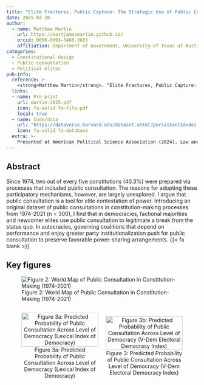 ```yaml
---
title: "Elite Fractures, Public Capture: The Strategic Use of Public Consultation in Global Constitution-Making"
date: 2025-03-20
author:
  - name: Matthew Martin
    url: https://mattjamesmartin.github.io/
    orcid: 0000-0003-3460-3603
    affiliation: Department of Government, University of Texas at Austin
categories: 
  - Constitutional design
  - Public consultation 
  - Political elites
pub-info:
  reference: >-
    <strong>Matthew Martin</strong>. “Elite Fractures, Public Capture: The Strategic Use of Public Consultation in Global Constitution-Making,” <em>Journal of Law and Courts</em> (forthcoming).
  links:
  - name: Pre-print
    url: martin-2025.pdf
    icon: fa-solid fa-file-pdf
    local: true
  - name: Code/data
    url: "https://dataverse.harvard.edu/dataset.xhtml?persistentId=doi:10.7910/DVN/PVTH3Z"
    icon: fa-solid fa-database
  extra: >-
    Presented at American Political Science Association (2024), Law and Society      Association (2024), and Northern Political Science Association (2023).
---
```


## Abstract

Since 1974, two out of every five constitutions (40.3%) were prepared via processes that included public consultation. The reasons for adopting these participatory mechanisms, however, are largely unexplored. I argue that public consultation is a tool for elite contestation of power. Introducing an original dataset of public consultations in constitution-making processes from 1974-2021 (n = 300), I find that in democracies, factional majorities and newcomer elites use public consultation to legitimate a break from the status quo. In autocracies, governing coalitions that depend on performance and enjoy greater party institutionalization push for public consultation to preserve favorable power-sharing arrangements. {{< fa blank >}}

## Key figures

![Figure 2: World Map of Public Consultation in Constitution-Making (1974-2021)](figures/map.png)

<div style="display: flex; justify-content: space-between; align-items: center;">
  <figure style="width: 50%; text-align: center; margin-right: 10px;">
    <img src="figures/full_plot_ord.png" alt="Figure 3a: Predicted Probability of Public Consultation Across Level of Democracy (Lexical Index of Democracy)" style="width: 100%;">
    <figcaption>Figure 3a: Predicted Probability of Public Consultation Across Level of Democracy (Lexical Index of Democracy)</figcaption>
  </figure>
  <figure style="width: 50%; text-align: center; margin-left: 10px;">
    <img src="figures/full_plot_cont.png" alt="Figure 3b: Predicted Probability of Public Consultation Across Level of Democracy (V-Dem Electoral Democracy Index)" style="width: 100%;">
    <figcaption>Figure 3: Predicted Probability of Public Consultation Across Level of Democracy (V-Dem Electoral Democracy Index)</figcaption>
  </figure>
</div>

